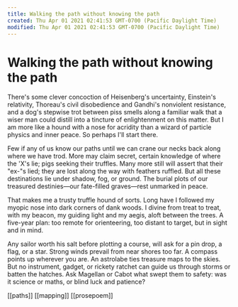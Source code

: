 ```yaml
---
title: Walking the path without knowing the path
created: Thu Apr 01 2021 02:41:53 GMT-0700 (Pacific Daylight Time)
modified: Thu Apr 01 2021 02:41:53 GMT-0700 (Pacific Daylight Time)
---
```

# Walking the path without knowing the path

There's some clever concoction of Heisenberg's uncertainty, Einstein's relativity, Thoreau's civil disobedience and Gandhi's nonviolent resistance, and a dog's stepwise trot between piss smells along a familiar walk that a wiser man could distill into a tincture of enlightenment on this matter. But I am more like a hound with a nose for acridity than a wizard of particle physics and inner peace. So perhaps I'll start there.

Few if any of us know our paths until we can crane our necks back along where we have trod. More may claim secret, certain knowledge of where the 'X's lie; pigs seeking their truffles. Many more still will assert that their "ex-"s lied; they are lost along the way with feathers ruffled. But all these destinations lie under shadow, fog, or ground. The burial plots of our treasured destinies—our fate-filled graves—rest unmarked in peace.

That makes me a trusty truffle hound of sorts. Long have I followed my myopic nose into dark corners of dank woods. I divine from treat to treat, with my beacon, my guiding light and my aegis, aloft between the trees. A five-year plan: too remote for orienteering, too distant to target, but in sight and in mind.

Any sailor worth his salt before plotting a course, will ask for a pin drop, a flag, or a star. Strong winds prevail from near shores too far. A compass points up wherever you are. An astrolabe ties treasure maps to the skies. But no instrument, gadget, or rickety ratchet can guide us through storms or batten the hatches. Ask Magellan or Cabot what swept them to safety: was it science or maths, or blind luck and patience?

[[paths]] [[mapping]] [[prosepoem]]